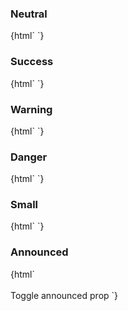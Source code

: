 
<Meta title="Web Components/Status tag" component="ic-status-tag" />

<Description markdown={readme} />

### Neutral

<Canvas>
  <Story name="Neutral">
    {html`
      <ic-status-tag label="Neutral"></ic-status-tag>
      <ic-status-tag label="Neutral" variant="outlined"></ic-status-tag>
    `}
  </Story>
</Canvas>

### Success

<Canvas>
  <Story name="Success">
    {html`
      <ic-status-tag label="Success" status="success"></ic-status-tag>
      <ic-status-tag label="Success" status="success" variant="outlined"></ic-status-tag>
    `}
  </Story>
</Canvas>

### Warning

<Canvas>
  <Story name="Warning">
    {html`
      <ic-status-tag label="Warning" status="warning"></ic-status-tag>
      <ic-status-tag label="Warning" status="warning" variant="outlined"></ic-status-tag>
    `}
  </Story>
</Canvas>

### Danger

<Canvas>
  <Story name="Danger">
    {html`
      <ic-status-tag label="Danger" status="danger"></ic-status-tag>
      <ic-status-tag label="Danger" status="danger" variant="outlined"></ic-status-tag>
    `}
  </Story>
</Canvas>

### Small

<Canvas>
  <Story name="Small">
    {html`
      <ic-status-tag label="Small" small></ic-status-tag>
      <ic-status-tag label="Small" variant="outlined" small></ic-status-tag>
    `}
  </Story>
</Canvas>

### Announced

<Canvas>
  <Story name="Announced">
    {html`
      <ic-status-tag label="Warning" status="warning" id="tag" announced="false"></ic-status-tag>
      <br />
      <br />
      <ic-button variant="primary" size="small" onClick="onClick()" id="btn">Toggle announced prop</ic-button>
      <script>
        const tag = document.getElementById('tag');
        const btn = document.getElementById('btn');
        btn.addEventListener('click', onClick);
        function onClick(e) {
          e.preventDefault();
          tag.announced
            ? ((tag.announced = 'false'), (tag.status = 'warning'), (tag.label = 'Warning'))
            : ((tag.announced = 'true'), (tag.status = 'success'), (tag.label = 'Success'));
        }
      </script>
    `}
  </Story>
</Canvas>
